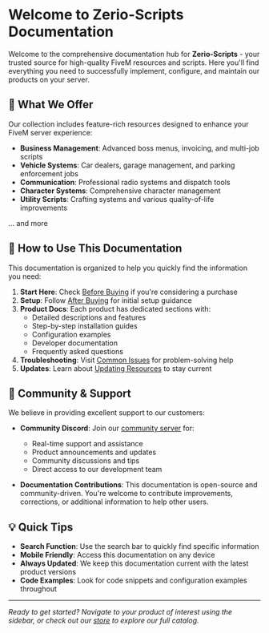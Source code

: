 # Welcome to Zerio-Scripts Documentation

Welcome to the comprehensive documentation hub for **Zerio-Scripts** - your trusted source for high-quality FiveM resources and scripts. Here you'll find everything you need to successfully implement, configure, and maintain our products on your server.

## 🚀 What We Offer

Our collection includes feature-rich resources designed to enhance your FiveM server experience:

- **Business Management**: Advanced boss menus, invoicing, and multi-job scripts
- **Vehicle Systems**: Car dealers, garage management, and parking enforcement jobs  
- **Communication**: Professional radio systems and dispatch tools
- **Character Systems**: Comprehensive character management
- **Utility Scripts**: Crafting systems and various quality-of-life improvements

... and more

## 📖 How to Use This Documentation

This documentation is organized to help you quickly find the information you need:

1. **Start Here**: Check [Before Buying](/beforebuying) if you're considering a purchase
2. **Setup**: Follow [After Buying](/afterbuying) for initial setup guidance
3. **Product Docs**: Each product has dedicated sections with:
   - Detailed descriptions and features
   - Step-by-step installation guides
   - Configuration examples
   - Developer documentation
   - Frequently asked questions
4. **Troubleshooting**: Visit [Common Issues](/commonissues) for problem-solving help
5. **Updates**: Learn about [Updating Resources](/updateresource) to stay current

## 🤝 Community & Support

We believe in providing excellent support to our customers:

- **Community Discord**: Join our [community server](https://discord.zerio-scripts.com) for:
  - Real-time support and assistance
  - Product announcements and updates
  - Community discussions and tips
  - Direct access to our development team

- **Documentation Contributions**: This documentation is open-source and community-driven. You're welcome to contribute improvements, corrections, or additional information to help other users.

## 💡 Quick Tips

- **Search Function**: Use the search bar to quickly find specific information
- **Mobile Friendly**: Access this documentation on any device
- **Always Updated**: We keep this documentation current with the latest product versions
- **Code Examples**: Look for code snippets and configuration examples throughout

---

*Ready to get started? Navigate to your product of interest using the sidebar, or check out our [store](https://store.zerio-scripts.com) to explore our full catalog.*
